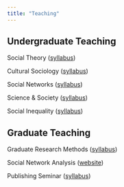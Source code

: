 ```yaml
---
title: "Teaching"
---
```


## Undergraduate Teaching

Social Theory ([syllabus](sybs/theory_2022.pdf))

Cultural Sociology ([syllabus](sybs/culture_syllabus_2021.pdf))

Social Networks ([syllabus](sybs/sn_syllabus_2022.pdf))

Science & Society ([syllabus](sybs/syllabus_2020.pdf))

Social Inequality ([syllabus](sybs/207_syllabus_2024.pdf))

## Graduate Teaching

Graduate Research Methods ([syllabus](sybs/grad_methods_2023.pdf))

Social Network Analysis ([website](https://github.com/lightsociologist/soc613spr2023))

Publishing Seminar ([syllabus](sybs/publishing_syb_2021.pdf))

\
